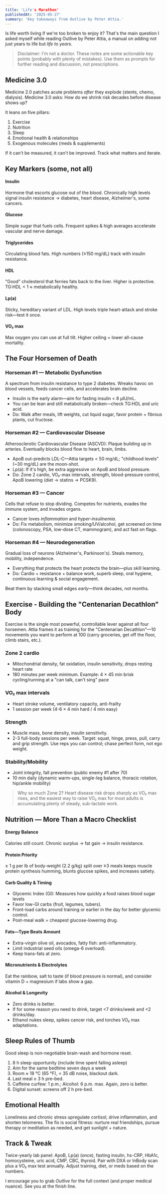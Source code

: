```yaml
---
title: 'Life's Marathon'
publishedAt: '2025-05-27'
summary: 'Key takeaways from Outlive by Peter Attia.'
---
```


Is life worth living if we're too broken to enjoy it? That's the main question I asked myself while reading Outlive by Peter Attia, a manual on adding not just years to life but _life to years_.

> Disclaimer: I'm not a doctor. These notes are some actionable key points (probably with plenty of mistakes). Use them as prompts for further reading and discussion, not prescriptions.

## Medicine 3.0

Medicine 2.0 patches acute problems _after_ they explode (stents, chemo, dialysis). Medicine 3.0 asks: How do we shrink risk decades before disease shows up?

It leans on five pillars:

1. Exercise
2. Nutrition
3. Sleep
4. Emotional health & relationships
5. Exogenous molecules (meds & supplements)

If it can't be measured, it can't be improved. Track what matters and iterate.

## Key Markers (some, not all)

#### Insulin

Hormone that escorts glucose out of the blood. Chronically high levels signal insulin resistance → diabetes, heart disease, Alzheimer's, some cancers.

#### Glucose

Simple sugar that fuels cells. Frequent spikes & high averages accelerate vascular and nerve damage.

#### Triglycerides

Circulating blood fats. High numbers (≥150 mg/dL) track with insulin resistance.

#### HDL

"Good" cholesterol that ferries fats back to the liver. Higher is protective. TG:HDL < 1 ≈ metabolically healthy.

#### Lp(a)

Sticky, hereditary variant of LDL. High levels triple heart-attack and stroke risk—test it once.

#### VO₂ max

Max oxygen you can use at full tilt. Higher ceiling = lower all-cause mortality.

## The Four Horsemen of Death

### Horseman #1 — Metabolic Dysfunction

A spectrum from insulin resistance to type 2 diabetes. Wreaks havoc on blood vessels, feeds cancer cells, and accelerates brain decline.

- Insulin is the early alarm—aim for fasting insulin < 8 µIU/mL.
- You can be lean and still metabolically broken—check TG:HDL and uric acid.
- Do: Walk after meals, lift weights, cut liquid sugar, favor protein + fibrous plants, cut fructose.

### Horseman #2 — Cardiovascular Disease

Atherosclerotic Cardiovascular Disease (ASCVD): Plaque building up in arteries. Eventually blocks blood flow to heart, brain, limbs.

- ApoB out-predicts LDL-C—Attia targets < 50 mg/dL; "childhood levels" (~30 mg/dL) are the moon-shot.
- Lp(a): If it's high, be extra aggressive on ApoB and blood pressure.
- Do: Zone 2 cardio, VO₂-max intervals, strength, blood-pressure control, ApoB lowering (diet → statins → PCSK9).

### Horseman #3 — Cancer

Cells that refuse to stop dividing. Competes for nutrients, evades the immune system, and invades organs.

- Cancer loves _inflammation_ and _hyper-insulinemia_.
- Do: Fix metabolism, minimize smoking/UV/alcohol, get screened on time (colonoscopy, PSA, low-dose CT, mammogram), and act fast on flags.

### Horseman #4 — Neurodegeneration

Gradual loss of neurons (Alzheimer's, Parkinson's). Steals memory, mobility, independence.

- Everything that protects the heart protects the brain—plus skill learning.
- Do: Cardio + resistance + balance work, superb sleep, oral hygiene, continuous learning & social engagement.

Beat them by stacking small edges _early_—think decades, not months.

## Exercise - Building the "Centenarian Decathlon" Body

Exercise is the single most powerful, controllable lever against all four horsemen. Attia frames it as training for the "Centenarian Decathlon"—10 movements you want to perform at 100 (carry groceries, get off the floor, climb stairs, etc.).

### Zone 2 cardio

- Mitochondrial density, fat oxidation, insulin sensitivity, drops resting heart rate
- 180 minutes per week minimum. Example: 4 × 45 min brisk cycling/running at a "can talk, can't sing" pace

### VO₂ max intervals

- Heart stroke volume, ventilatory capacity, anti-frailty
- 1 session per week (4-6 × 4 min hard / 4 min easy)

### Strength

- Muscle mass, bone density, insulin sensitivity.
- 2-3 full-body sessions per week. Target: squat, hinge, press, pull, carry and grip strength. Use reps you can control; chase perfect form, not ego weight.

### Stability/Mobility

- Joint integrity, fall prevention (public enemy #1 after 70)
- 10 min daily (dynamic warm-ups, single-leg balance, thoracic rotation, hip/ankle mobility)

> Why so much Zone 2? Heart disease risk drops sharply as VO₂ max rises, and the easiest way to raise VO₂ max for most adults is accumulating plenty of steady, sub-lactate work.

## Nutrition — More Than a Macro Checklist

#### Energy Balance

Calories still count. Chronic surplus → fat gain → insulin resistance.

#### Protein Priority

≥ 1 g per lb of body-weight (2.2 g/kg) split over ≥3 meals keeps muscle protein synthesis humming, blunts glucose spikes, and increases satiety.

#### Carb Quality & Timing

- Glycemic Index (GI): Measures how quickly a food raises blood sugar levels
- Favor low-GI carbs (fruit, legumes, tubers).
- Front-load carbs around training or earlier in the day for better glycemic control.
- Post-meal walk = cheapest glucose-lowering drug.

#### Fats—Type Beats Amount

- Extra-virgin olive oil, avocados, fatty fish: anti-inflammatory.
- Limit industrial seed oils (omega-6 overload).
- Keep trans-fats at zero.

#### Micronutrients & Electrolytes

Eat the rainbow, salt to taste (if blood pressure is normal), and consider vitamin D + magnesium if labs show a gap.

#### Alcohol & Longevity

- Zero drinks is better.
- If for some reason you need to drink, target &lt;7 drinks/week and &lt;2 drinks/day.
- Ethanol nukes sleep, spikes cancer risk, and torches VO₂ max adaptations.

## Sleep Rules of Thumb

Good sleep is non-negotiable brain-wash and hormone reset.

1. 8 h sleep opportunity (include time spent falling asleep)
2. Aim for the same bedtime seven days a week
3. Room ≈ 18 °C (65 °F), < 35 dB noise, blackout dark.
4. Last meal ≥ 3 h pre-bed.
5. Caffeine curfew: 1 p.m.; Alcohol: 6 p.m. max. Again, zero is better.
6. Digital sunset: screens off 2 h pre-bed.

## Emotional Health

Loneliness and chronic stress upregulate cortisol, drive inflammation, and shorten telomeres. The fix is social fitness: nurture real friendships, pursue therapy or meditation as needed, and get sunlight + nature.

## Track & Tweak

Twice-yearly lab panel: ApoB, Lp(a) (once), fasting insulin, hs-CRP, HbA1c, homocysteine, uric acid, CMP, CBC, thyroid. Pair with DXA or InBody scan plus a VO₂ max test annually. Adjust training, diet, or meds based on the numbers.

I encourage you to grab _Outlive_ for the full context (and proper medical nuance). See you at the finish line.
